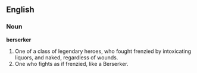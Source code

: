 ==English==

===Noun===

'''berserker'''

#One of a class of legendary heroes, who fought frenzied by intoxicating liquors, and naked, regardless of wounds.
#One who fights as if frenzied, like a Berserker.